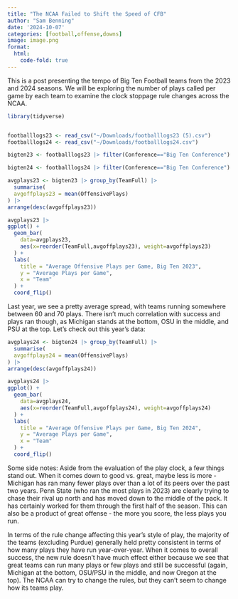 ```yaml
---
title: "The NCAA Failed to Shift the Speed of CFB"
author: "Sam Benning"
date: '2024-10-07'
categories: [football,offense,downs]
image: image.png
format: 
  html:
    code-fold: true
---
```


This is a post presenting the tempo of Big Ten Football teams from the 2023 and 2024 seasons. We will be exploring the number of plays called per game by each team to examine the clock stoppage rule changes across the NCAA.

```r
library(tidyverse)


footballlogs23 <- read_csv("~/Downloads/footballlogs23 (5).csv")
footballlogs24 <- read_csv("~/Downloads/footballlogs24.csv")
```

```r
bigten23 <- footballlogs23 |> filter(Conference=="Big Ten Conference")

bigten24 <- footballlogs24 |> filter(Conference=="Big Ten Conference")
```

```r
avgplays23 <- bigten23 |> group_by(TeamFull) |>
  summarise(
  avgoffplays23 = mean(OffensivePlays)
) |>
arrange(desc(avgoffplays23))
```

```r
avgplays23 |>
ggplot() + 
  geom_bar(
    data=avgplays23, 
    aes(x=reorder(TeamFull,avgoffplays23), weight=avgoffplays23)
  ) +
  labs(
    title = "Average Offensive Plays per Game, Big Ten 2023",
    y = "Average Plays per Game",
    x = "Team"
  ) +
  coord_flip()
```

Last year, we see a pretty average spread, with teams running somewhere between 60 and 70 plays. There isn't much correlation with success and plays ran though, as Michigan stands at the bottom, OSU in the middle, and PSU at the top. Let's check out this year's data:

```r
avgplays24 <- bigten24 |> group_by(TeamFull) |>
  summarise(
  avgoffplays24 = mean(OffensivePlays)
) |>
arrange(desc(avgoffplays24))
```

```r
avgplays24 |>
ggplot() + 
  geom_bar(
    data=avgplays24, 
    aes(x=reorder(TeamFull,avgoffplays24), weight=avgoffplays24)
  ) +
  labs(
    title = "Average Offensive Plays per Game, Big Ten 2024",
    y = "Average Plays per Game",
    x = "Team"
  ) +
  coord_flip()
```

Some side notes: Aside from the evaluation of the play clock, a few things stand out. When it comes down to good vs. great, maybe less is more - Michigan has ran many fewer plays over than a lot of its peers over the past two years. Penn State (who ran the most plays in 2023) are clearly trying to chase their rival up north and has moved down to the middle of the pack. It has certainly worked for them through the first half of the season. This can also be a product of great offense - the more you score, the less plays you run.

In terms of the rule change affecting this year's style of play, the majority of the teams (excluding Purdue) generally held pretty consistent in terms of how many plays they have run year-over-year. When it comes to overall success, the new rule doesn't have much effect either because we see that great teams can run many plays or few plays and still be successful (again, Michigan at the bottom, OSU/PSU in the middle, and now Oregon at the top). The NCAA can try to change the rules, but they can't seem to change how its teams play.
